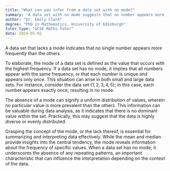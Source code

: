 ```yaml
---
title: "What can you infer from a data set with no mode?"
summary: "A data set with no mode suggests that no number appears more frequently than others."
author: "Dr. Emily Clark"
degree: "PhD in Mathematics, University of Edinburgh"
tutor_type: "GCSE Maths Tutor"
date: 2024-05-02
---
```


A data set that lacks a mode indicates that no single number appears more frequently than the others.

To elaborate, the mode of a data set is defined as the value that occurs with the highest frequency. If a data set has no mode, it implies that all numbers appear with the same frequency, or that each number is unique and appears only once. This situation can arise in both small and large data sets. For instance, consider the data set $\{1, 2, 3, 4, 5\}$; in this case, each number appears exactly once, resulting in no mode.

The absence of a mode can signify a uniform distribution of values, wherein no particular value is more prevalent than the others. This information can be valuable during data analysis, as it indicates that there is no dominant value within the set. Practically, this may suggest that the data is highly diverse or evenly distributed.

Grasping the concept of the mode, or the lack thereof, is essential for summarizing and interpreting data effectively. While the mean and median provide insights into the central tendency, the mode reveals information about the frequency of specific values. When a data set has no mode, it underscores the absence of any repeating patterns, an important characteristic that can influence the interpretation depending on the context of the data.
    